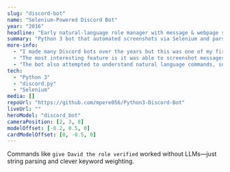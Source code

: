 ```yaml
---
slug: "discord-bot"
name: "Selenium-Powered Discord Bot"
year: "2016"
headline: "Early natural-language role manager with message & webpage screenshotter"
summary: "Python 3 bot that automated screenshots via Selenium and parsed plain-English commands to manage roles."
more-info:
  - "I made many Discord bots over the years but this was one of my first ones."
  - "The most interesting feature is it was able to screenshot messages. This was possible through using Selenium, so the bot would have Discord open on its own browser. It would screenshot the page, then find the element information for the specified message, and use that information to crop the screenshot of the page to just the specified message."
  - "The bot also attempted to understand natural language commands, so you could say 'give David the role verified' and it would look for a user named David and assign them the role verified. I achieved this without using AI (this was in 2016), just through having the bot analyze the syntax of a sentence, and look for certain keywords like 'give' and 'role'."
tech:
  - "Python 3"
  - "discord.py"
  - "Selenium"
media: []
repoUrl: "https://github.com/mpere056/Python3-Discord-Bot"
liveUrl: ""
heroModel: "discord_bot"
cameraPosition: [2, 3, 8]
modelOffset: [-0.2, 0.5, 0]
cardModelOffset: [0, -0.5, 0]
---
```

Commands like `give David the role verified` worked  without LLMs—just string parsing and clever keyword weighting.

